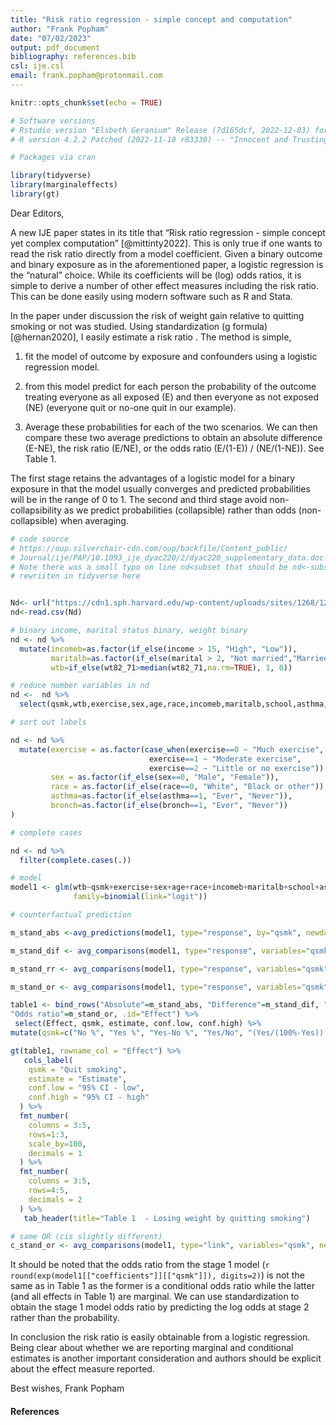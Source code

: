 ```yaml
---
title: "Risk ratio regression - simple concept and computation"
author: "Frank Popham"
date: "07/02/2023"
output: pdf_document
bibliography: references.bib
csl: ije.csl
email: frank.popham@protonmail.com
---
```


```r
knitr::opts_chunk$set(echo = TRUE)

# Software versions
# Rstudio version "Elsbeth Geranium" Release (7d165dcf, 2022-12-03) for Ubuntu Jammy
# R version 4.2.2 Patched (2022-11-10 r83330) -- "Innocent and Trusting"

# Packages via cran

library(tidyverse) 
library(marginaleffects) 
library(gt)
```
Dear Editors,

A new IJE paper states in its title that "Risk ratio regression - simple concept yet complex computation" [@mittinty2022]. This is only true if one wants to read the risk ratio directly from a model coefficient. Given a binary outcome and binary exposure as in the aforementioned paper, a logistic regression is the "natural" choice. While its coefficients will be (log) odds ratios, it is simple to derive a number of other effect measures including the risk ratio. This can be done easily using modern software such as R and Stata.

In the paper under discussion the risk of weight gain relative to quitting smoking or not was studied. Using standardization (g formula) [@hernan2020], I easily estimate a risk ratio . The method is simple,

1)  fit the model of outcome by exposure and confounders using a logistic regression model.

2)  from this model predict for each person the probability of the outcome treating everyone as all exposed (E) and then everyone as not exposed (NE) (everyone quit or no-one quit in our example).

3)  Average these probabilities for each of the two scenarios. We can then compare these two average predictions to obtain an absolute difference (E-NE), the risk ratio (E/NE), or the odds ratio (E/(1-E)) / (NE/(1-NE)). See Table 1.

The first stage retains the advantages of a logistic model for a binary exposure in that the model usually converges and predicted probabilities will be in the range of 0 to 1. The second and third stage avoid non-collapsibility as we predict probabilities (collapsible) rather than odds (non-collapsible) when averaging.

```r
# code source 
# https://oup.silverchair-cdn.com/oup/backfile/Content_public/
# Journal/ije/PAP/10.1093_ije_dyac220/2/dyac220_supplementary_data.doc
# Note there was a small typo on line nd<subset that should be nd<-subset 
# rewriiten in tidyverse here


Nd<- url("https://cdn1.sph.harvard.edu/wp-content/uploads/sites/1268/1268/20/nhefs.csv")
nd<-read.csv(Nd)

# binary income, marital status binary, weight binary
nd <- nd %>%
  mutate(incomeb=as.factor(if_else(income > 15, "High", "Low")),
         maritalb=as.factor(if_else(marital > 2, "Not married","Married")),
         wtb=if_else(wt82_71>median(wt82_71,na.rm=TRUE), 1, 0))

# reduce number variables in nd
nd <-  nd %>% 
  select(qsmk,wtb,exercise,sex,age,race,incomeb,maritalb,school,asthma,bronch)

# sort out labels 

nd <- nd %>%
  mutate(exercise = as.factor(case_when(exercise==0 ~ "Much exercise",
                               exercise==1 ~ "Moderate exercise",
                               exercise==2 ~ "Little or no exercise")),
         sex = as.factor(if_else(sex==0, "Male", "Female")),
         race = as.factor(if_else(race==0, "White", "Black or other")),
         asthma=as.factor(if_else(asthma==1, "Ever", "Never")),
         bronch=as.factor(if_else(bronch==1, "Ever", "Never"))
)

```

```r
# complete cases 

nd <- nd %>% 
  filter(complete.cases(.))

# model
model1 <- glm(wtb~qsmk+exercise+sex+age+race+incomeb+maritalb+school+asthma+bronch, data=nd, 
              family=binomial(link="logit"))

# counterfactual prediction  

m_stand_abs <-avg_predictions(model1, type="response", by="qsmk", newdata = datagrid("qsmk" = 0:1, grid_type = "counterfactual"))

m_stand_dif <- avg_comparisons(model1, type="response", variables="qsmk", newdata = datagrid(qsmk = 0:1, grid_type = "counterfactual"))

m_stand_rr <- avg_comparisons(model1, type="response", variables="qsmk", newdata = datagrid(qsmk = 0:1, grid_type = "counterfactual"), transform_pre="lnratioavg", transform_post="exp")

m_stand_or <- avg_comparisons(model1, type="response", variables="qsmk", newdata = datagrid(qsmk = 0:1, grid_type = "counterfactual"), transform_pre="lnoravg", transform_post="exp")

table1 <- bind_rows("Absolute"=m_stand_abs, "Difference"=m_stand_dif, "Risk ratio"=m_stand_rr, 
"Odds ratio"=m_stand_or, .id="Effect") %>%
 select(Effect, qsmk, estimate, conf.low, conf.high) %>%
mutate(qsmk=c("No %", "Yes %", "Yes-No %", "Yes/No", "(Yes/(100%-Yes)) / (No/(100%-No))"))  

gt(table1, rowname_col = "Effect") %>%
   cols_label(
    qsmk = "Quit smoking",
    estimate = "Estimate",
    conf.low = "95% CI - low",
    conf.high = "95% CI - high"
  ) %>%
  fmt_number(
    columns = 3:5,
    rows=1:3,
    scale_by=100,
    decimals = 1
  ) %>%
  fmt_number(
    columns = 3:5,
    rows=4:5,
    decimals = 2
  ) %>%
   tab_header(title="Table 1  - Losing weight by quitting smoking")

```

```r

# same OR (cis slightly different)
c_stand_or <- avg_comparisons(model1, type="link", variables="qsmk", newdata = datagrid(qsmk = 0:1, grid_type = "counterfactual"), transform_post="exp")

```

It should be noted that the odds ratio from the stage 1 model (`r round(exp(model1[["coefficients"]][["qsmk"]]), digits=2)`) is not the same as in Table 1 as the former is a conditional odds ratio while the latter (and all effects in Table 1) are marginal. We can use standardization to obtain the stage 1 model odds ratio by predicting the log odds at stage 2 rather than the probability.

In conclusion the risk ratio is easily obtainable from a logistic regression. Being clear about whether we are reporting marginal and conditional estimates is another important consideration and authors should be explicit about the effect measure reported.

Best wishes, Frank Popham

#### References

